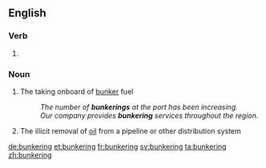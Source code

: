 ==English==

===Verb===
{{head|en}}

# {{present participle of|bunker|lang=en}}

===Noun===
{{en-noun}}

# {{context|nautical|lang=en}} The taking onboard of [[bunker]] fuel
#: ''The number of '''bunkerings''' at the port has been increasing.''
#: ''Our company provides '''bunkering''' services throughout the region.''
# {{context|chiefly|Nigeria|lang=en}} The illicit removal of [[oil]] from a pipeline or other distribution system

[[de:bunkering]]
[[et:bunkering]]
[[fr:bunkering]]
[[sv:bunkering]]
[[ta:bunkering]]
[[zh:bunkering]]